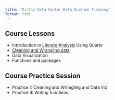 ```yaml
---
title: "Arctic Data Center Data Science Training"
format: html
---
```


## Course Lessons

- Introduction to [Literate Analysis](literate-analysis.html) Using Quarto 
- [Cleaning and Wrangling data](tidying.html)
- Data Visualization
- Functions and packages

## Course Practice Session

- Practice I: Cleaning and Wrnagling and Data Viz
- Practice II: Writing functions

